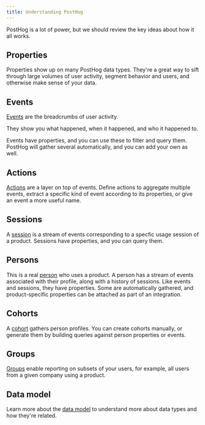 ```yaml
---
title: Understanding PostHog
---
```


PostHog is a lot of power, but we should review the key ideas about how it all works.

## Properties

Properties show up on many PostHog data types. They're a great way to sift through large volumes of user activity, segment behavior and users, and otherwise make sense of your data.

## Events

[Events](/docs/data/events) are the breadcrumbs of user activity.

They show you what happened, when it happened, and who it happened to.

Events have properties, and you can use these to filter and query them. PostHog will gather several automatically, and you can add your own as well.

## Actions

[Actions](/docs/data/actions) are a layer on top of events. Define actions to aggregate multiple events, extract a specific kind of event according to its properties, or give an event a more useful name.

## Sessions

A [session](/docs/data/sessions) is a stream of events corresponding to a specfic usage session of a product. Sessions have properties, and you can query them.

## Persons

This is a real [person](/docs/data/persons) who uses a product. A person has a stream of events associated with their profile, along with a history of sessions. Like events and sessions, they have properties. Some are automatically gathered, and product-specific properties can be attached as part of an integration.

## Cohorts

A [cohort](/docs/data/cohorts) gathers person profiles. You can create cohorts manually, or generate them by building queries against person properties or events.

## Groups

[Groups](/docs/data/groups) enable reporting on subsets of your users, for example, all users from a given company using a product.

## Data model

Learn more about the [data model](/docs/how-posthog-works/data-model) to understand more about data types and how they're related.